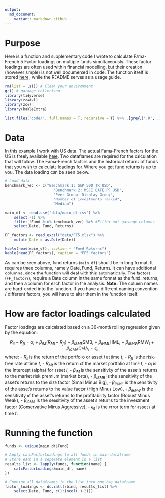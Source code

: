 ```yaml
---
output:
  md_document:
    variant: markdown_github
---
```


# Purpose

Here is a function and supplementary code I wrote to calculate Fama-French 5 Factor loadings on multiple funds simultaneously. These factor loadings are often used within financial modelling, but their creation (however simple) is not well documented in code. The function itself is stored [here](../code/calcFactorLoadings.R) , while the README serves as a usage guide.

```r

rm(list = ls()) # Clean your environment
gc() # garbage collection 
library(tidyverse)
library(readxl)
library(zoo)
library(kableExtra)

list.files('code/', full.names = T, recursive = T) %>% .[grepl('.R', .)] %>% as.list() %>% walk(~source(.))
```

# Data

In this example I work with US data. The actual Fama-French factors for the US is freely available [here](https://mba.tuck.dartmouth.edu/pages/faculty/ken.french/data_library.html). Two dataframes are required for the calculation that will follow. The Fama-French factors and the historical returns of funds that you wish to calculate loadings for. Where you get fund returns is up to you. The data loading can be seen below.

```r
# Load data
benchmark_vec <- c("Benchmark 1: S&P 500 TR USD",
                      "Benchmark 2: MSCI EAFE PR USD",
                      "Peer Group: Display Group",
                      "Number of investments ranked",
                      "Median")

main_df <- read.csv("data/main_df.csv") %>%
    select(-1) %>% 
    filter(!Fund %in% benchmark_vec) %>% #Filter out garbage columns
    select(Date, Fund, Returns)

FF_factors <- read_excel("data/FF5.xlsx") %>%
    mutate(Date = as.Date(Date))

kable(head(main_df), caption = "Fund Returns")
kable(head(FF_factors), caption = "FF5 factors")
```

As can be seen above, fund returns (`main_df`) should be in long format. It requires three columns, namely Date, Fund, Returns. It can have additional columns, since the function will deal with this automatically. The factors (`FF_factors`), require a Date column in the same format as the fund_returns, and then a column for each factor in the analysis. **Note:** The column names are hard-coded into the function. If you have a different naming convention / different factors, you will have to alter them in the function itself.

# How are factor loadings calculated

Factor loadings are calculated based on a 36-month rolling regression given by the equation: 

$$
R_{it} - R_{ft} = \alpha_i + \beta_{iM} (R_{Mt} - R_{ft}) + \beta_{iSMB} \text{SMB}_t + \beta_{iHML} \text{HML}_t + \beta_{iRMW} \text{RMW}_t + \beta_{iCMA} \text{CMA}_t + \epsilon_{it}
$$ 
where: 
- $R_{it}$ is the return of the portfolio or asset $i$ at time $t$, 
- $R_{ft}$ is the risk-free rate at time $t$, 
- $R_{Mt}$ is the return of the market portfolio at time $t$, 
- $\alpha_i$ is the intercept (alpha) for asset $i$, 
- $\beta_{iM}$ is the sensitivity of the asset's returns to the market risk premium (market beta), 
- $\beta_{iSMB}$ is the sensitivity of the asset's returns to the size factor (Small Minus Big), 
- $\beta_{iHML}$ is the sensitivity of the asset's returns to the value factor (High Minus Low), 
- $\beta_{iRMW}$ is the sensitivity of the asset's returns to the profitability factor (Robust Minus Weak), 
- $\beta_{iCMA}$ is the sensitivity of the asset's returns to the investment factor (Conservative Minus Aggressive), 
- $\epsilon_{it}$ is the error term for asset $i$ at time $t$.

# Running the function

```r
funds <- unique(main_df$Fund)

# Apply calcFactorLoadings to all funds in main dataframe
# Store each in a seperate element in a list
results_list <- lapply(funds, function(name) {
    calcFactorLoadings(main_df, name)
})

```

```r
# Combine all dataframes in the list into one big dataframe
factor_loadings <- do.call(rbind, results_list) %>% 
    select(Date, Fund, c(1:(ncol(.)-2)))
```
